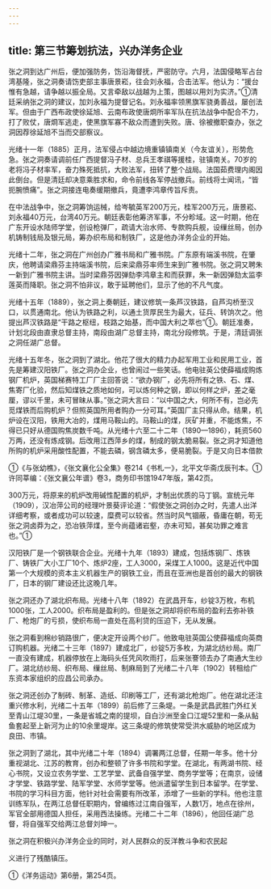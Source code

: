 ```yaml
---
---
---
```

title: 第三节筹划抗法，兴办洋务企业
---



张之洞到达广州后，便加强防务，饬沿海督抚，严密防守。六月，法国侵略军占台湾基隆，张之洞奏请饬吏部主事唐景崧，往会刘永福，合击法军。他认为：“援台惟有急越，请争越以振全局。又言牵敌以战越为上策，图越以用刘为实济。”①清廷采纳张之洞的建议，加刘永福为提督记名。刘永福率领黑旗军骁勇善战，屡创法军。但由于广西布政使徐延旭、云南布政使唐烱所率军队在抗法战争中配合不力，打了败仗，唐烱军逃走，使黑旗军寡不敌众而遭到失败。唐、徐被撤职查办，张之洞因荐徐延旭不当而交部察议。

光绪十一年（1885）正月，法军侵占中越边境重镇镇南关（今友谊关），形势危急。张之洞奏请调前任广西提督冯子材、总兵王孝祺等援桂，驻镇南关。70岁的老将冯子材率军，奋力殊死抵抗，大败法军，扭转了整个战局。法国茹费理内阁因此倒台。但是清廷却决意乘胜求和，命令前线各军停战撤兵。前线将士闻讯，“皆扼腕愤痛”。张之洞接连电奏缓期撤兵，竟遭李鸿章传旨斥责。

在中法战争中，张之洞筹饷运械，给岑毓英军200万元，桂军200万元，唐景崧、刘永福40万元，台湾40万元。朝廷表彰他筹济军事，不分畛域。这一时期，他在广东开设水陆师学堂，创设枪弹厂，疏请大治水师、专款购兵舰，设缫丝局，创办机铸制钱局及银元局，筹办织布局和制铁厂，这是他办洋务企业的开始。

光绪十二年，张之洞在广州创办广雅书局和广雅书院。广东原有端溪书院，在肇庆，他聘请梁鼎芬主持端溪书院，后来梁鼎芬率师生来到广雅书院。张之洞又聘朱一新到广雅书院主讲。当时梁鼎芬因弹劾李鸿章主和而获罪，朱一新因弹劾太监李莲英而降职。张之洞不怕非议，敢于延聘他们，显示了他的不凡气度。

光绪十五年（1889），张之洞上奏朝廷，建议修筑一条芦汉铁路，自芦沟桥至汉口，以贯通南北。他认为铁路之利，以通土货厚民生为最大，征兵、转饷次之。他提出芦汉铁路是“干路之枢纽，枝路之始基，而中国大利之萃也”①。朝廷准奏，计划北段由直隶总督主持，南段由湖广总督主持，南北分段修筑。于是，清廷调张之洞任湖广总督。

光绪十五年冬，张之洞到了湖北。他花了很大的精力办起军用工业和民用工业，首先是筹建汉阳铁厂。张之洞办企业，也曾闹过一些笑话。他电驻英公使薛福成购炼钢厂机炉，英国梯赛特工厂厂主回答说：“欲办钢厂，必先将所有之铁、石、煤、焦寄厂化验，然后知煤铁之质地如何，可以炼何种之钢，即以何样之炉，差之毫厘，谬以千里，未可冒昧从事。”张之洞大言曰：“以中国之大，何所不有，岂必先觅煤铁而后购机炉？但照英国所用者购办一分可耳。”英国厂主只得从命。结果，机炉设在汉阳，铁用大冶的，煤用马鞍山的。马鞍山的煤，灰矿并重，不能炼焦，不得已只好从德国购焦炭数千吨。从光绪十六至二十二年（1890—1896），耗资560万两，还没有炼成钢。后改用江西萍乡的煤，制成的钢太脆易裂。张之洞才知道他所购的机炉采用酸性配置，不能去磷，钢含磷太多，便易脆裂。于是又向日本借款

①《与张幼樵》，《张文襄化公全集》卷214《书札一》，北平文华斋戊辰刊本。①许同莘编：《张文襄公年谱》卷3，商务印书馆1947年版，第42页。

300万元，将原来的机炉改用碱性配置的机炉，才制出优质的马丁钢。宣统元年（1909），汉冶萍公司的经理叶景葵评论道：“假使张之洞创办之时，先遣人出洋详细考察，或者成功可以较速，糜费可以较省。然当时风气锢蔽，昏庸在朝，苟无张之洞卤莽为之，恐冶铁萍煤，至今尚蕴诸岩壑，亦未可知，甚矣功罪之难言也。”①

汉阳铁厂是一个钢铁联合企业。光绪十九年（1893）建成，包括炼钢厂、炼铁厂、铸铁厂大小工厂10个、炼炉2座，工人3000，采煤工人1000。这是近代中国第一个大规模的资本主义机器生产的钢铁工业，而且在亚洲也是首创的最大的钢铁厂，日本的钢厂建设还比这晚几年。

张之洞还办了湖北织布局。光绪十八年（1892）在武昌开车，纱锭3万枚，布机1000张，工人2000。织布局是盈利的。但是张之洞却将织布局的盈利去弥补铁厂、枪炮厂的亏损，使织布局一直处在高利贷的压迫下，无从发展。

张之洞看到棉纱销路很广，便决定开设两个纱厂。他致电驻英国公使薛福成向英商订购机器。光绪二十三年（1897）建成北厂，纱锭5万多枚，为湖北纺纱局。南厂一直没有建成，机器停放在上海码头任凭风吹雨打，后来张謇领去办了南通大生纱厂。湖北纺纱局、织布局、缫丝局、制麻局到了光绪二十八年（1902）转租给广东资本家组织的应昌公司承办。

张之洞还创办了制砖、制革、造纸、印刷等工厂，还有湖北枪炮厂。他在湖北还注重兴修水利，光绪二十五年（1899）前后修了三条堤。一条是武昌武胜门外红关至青山江堤30里，一条是省城之南的提坝，自白沙洲至金口江堤52里和一条从鲇鱼套起至上新河为止的10余里堤岸。这三条堤的修筑使常受洪水威胁的地区成为良田、市镇。

张之洞到了湖北，其中光绪二十年（1894）调署两江总督，任期一年多。他十分重视湖北、江苏的教育，创办和整顿了许多书院和学堂。在湖北，有两湖书院、经心书院，又设立农务学堂、工艺学堂、武备自强学堂、商务学堂等；在南京，设储才学堂、铁路学堂、陆军学堂、水师学堂等。他派遣留学生到日本留学。在学堂、书院的学习科目方面，他针对社会需要有所改革，添增了一些新的学科。他也注意训练军队，在两江总督任职期内，曾编练过江南自强军，人数1万，地点在徐州，军官全部用德国人担任，采用西法操练。光绪二十二年（1896），他回任湖广总督，将自强军交给两江总督刘坤一。

张之洞在积极兴办洋务企业的同时，对人民群众的反洋教斗争和农民起

义进行了残酷镇压。

①《洋务运动》第6册，第254页。